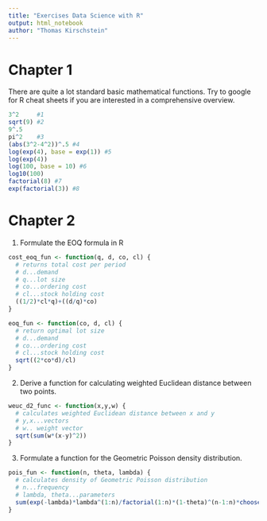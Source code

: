 ```yaml
---
title: "Exercises Data Science with R"
output: html_notebook
author: "Thomas Kirschstein"
---
```


# Chapter 1

There are quite a lot standard basic mathematical functions. Try to google for R cheat sheets if you are interested in a comprehensive overview.

```r
3^2     #1
sqrt(9) #2
9^.5
pi^2    #3
(abs(3^2-4^2))^.5 #4
log(exp(4), base = exp(1)) #5
log(exp(4))
log(100, base = 10) #6
log10(100) 
factorial(8) #7
exp(factorial(3)) #8
```

# Chapter 2

1. Formulate the EOQ formula in R
```r
cost_eoq_fun <- function(q, d, co, cl) {
  # returns total cost per period
  # d...demand
  # q...lot size
  # co...ordering cost
  # cl...stock holding cost
  ((1/2)*cl*q)+((d/q)*co)
}

eoq_fun <- function(co, d, cl) {
  # return optimal lot size
  # d...demand
  # co...ordering cost
  # cl...stock holding cost
  sqrt((2*co*d)/cl)
}
```

2. Derive a function for calculating weighted Euclidean distance between two points.
```r
weuc_d2_func <- function(x,y,w) {
  # calculates weighted Euclidean distance between x and y
  # y,x...vectors
  # w.. weight vector
  sqrt(sum(w*(x-y)^2))
}

```

3. Formulate a function for the Geometric Poisson density distribution.
```r
pois_fun <- function(n, theta, lambda) {
  # calculates density of Geometric Poisson distribution
  # n...frequency
  # lambda, theta...parameters
  sum(exp(-lambda)*lambda^(1:n)/factorial(1:n)*(1-theta)^(n-1:n)*choose(n-1,0:(n-1)))
}
```
